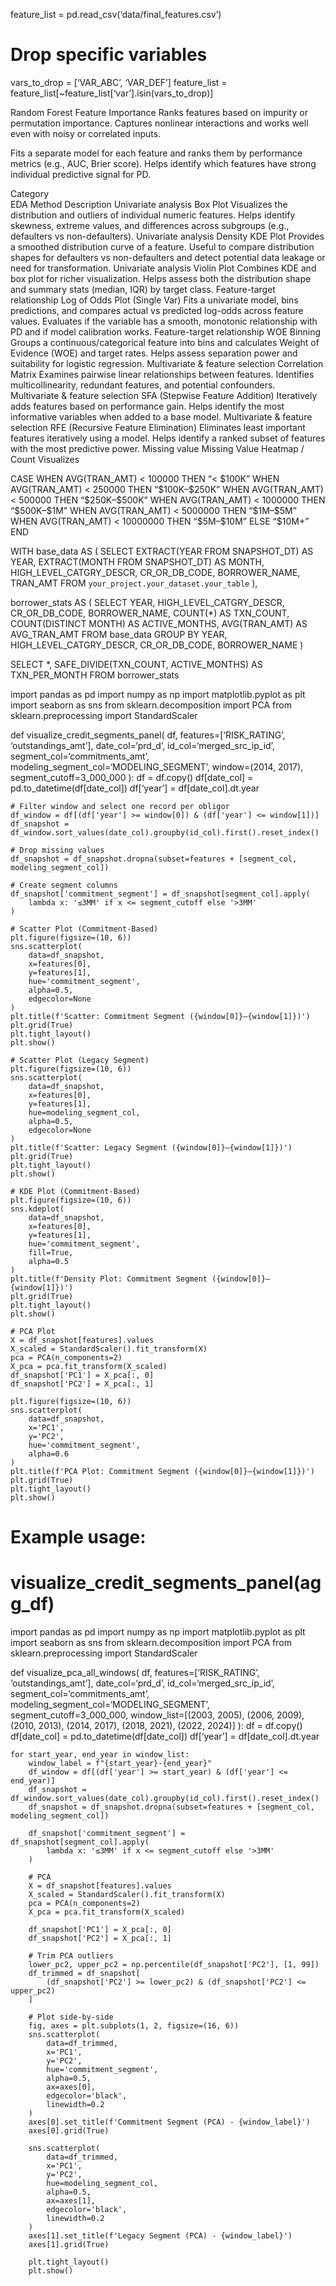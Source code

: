 
feature_list = pd.read_csv('data/final_features.csv')

# Drop specific variables
vars_to_drop = ['VAR_ABC', 'VAR_DEF']
feature_list = feature_list[~feature_list['var'].isin(vars_to_drop)]

Random Forest Feature Importance
Ranks features based on impurity or permutation importance. Captures nonlinear interactions and works well even with noisy or correlated inputs.


Fits a separate model for each feature and ranks them by performance metrics (e.g., AUC, Brier score). Helps identify which features have strong individual predictive signal for PD.


Category	
EDA Method
Description
Univariate analysis
Box Plot	Visualizes the distribution and outliers of individual numeric features. Helps identify skewness, extreme values, and differences across subgroups (e.g., defaulters vs non-defaulters).
Univariate analysis
Density KDE Plot
Provides a smoothed distribution curve of a feature. Useful to compare distribution shapes for defaulters vs non-defaulters and detect potential data leakage or need for transformation.
Univariate analysis
Violin Plot
Combines KDE and box plot for richer visualization. Helps assess both the distribution shape and summary stats (median, IQR) by target class.
Feature-target relationship
Log of Odds Plot (Single Var)
Fits a univariate model, bins predictions, and compares actual vs predicted log-odds across feature values. Evaluates if the variable has a smooth, monotonic relationship with PD and if model calibration works.
Feature-target relationship
WOE Binning
Groups a continuous/categorical feature into bins and calculates Weight of Evidence (WOE) and target rates. Helps assess separation power and suitability for logistic regression.
Multivariate & feature selection
Correlation Matrix
Examines pairwise linear relationships between features. Identifies multicollinearity, redundant features, and potential confounders.
Multivariate & feature selection
SFA (Stepwise Feature Addition)
Iteratively adds features based on performance gain. Helps identify the most informative variables when added to a base model.
Multivariate & feature selection
RFE (Recursive Feature Elimination)
Eliminates least important features iteratively using a model. Helps identify a ranked subset of features with the most predictive power.
Missing value
Missing Value Heatmap / Count
Visualizes






CASE
  WHEN AVG(TRAN_AMT) < 100000 THEN "< $100K"
  WHEN AVG(TRAN_AMT) < 250000 THEN "$100K–$250K"
  WHEN AVG(TRAN_AMT) < 500000 THEN "$250K–$500K"
  WHEN AVG(TRAN_AMT) < 1000000 THEN "$500K–$1M"
  WHEN AVG(TRAN_AMT) < 5000000 THEN "$1M–$5M"
  WHEN AVG(TRAN_AMT) < 10000000 THEN "$5M–$10M"
  ELSE "$10M+"
END



WITH base_data AS (
  SELECT
    EXTRACT(YEAR FROM SNAPSHOT_DT) AS YEAR,
    EXTRACT(MONTH FROM SNAPSHOT_DT) AS MONTH,
    HIGH_LEVEL_CATGRY_DESCR,
    CR_OR_DB_CODE,
    BORROWER_NAME,
    TRAN_AMT
  FROM
    `your_project.your_dataset.your_table`
),

borrower_stats AS (
  SELECT
    YEAR,
    HIGH_LEVEL_CATGRY_DESCR,
    CR_OR_DB_CODE,
    BORROWER_NAME,
    COUNT(*) AS TXN_COUNT,
    COUNT(DISTINCT MONTH) AS ACTIVE_MONTHS,
    AVG(TRAN_AMT) AS AVG_TRAN_AMT
  FROM
    base_data
  GROUP BY
    YEAR, HIGH_LEVEL_CATGRY_DESCR, CR_OR_DB_CODE, BORROWER_NAME
)

SELECT
  *,
  SAFE_DIVIDE(TXN_COUNT, ACTIVE_MONTHS) AS TXN_PER_MONTH
FROM
  borrower_stats





import pandas as pd
import numpy as np
import matplotlib.pyplot as plt
import seaborn as sns
from sklearn.decomposition import PCA
from sklearn.preprocessing import StandardScaler

def visualize_credit_segments_panel(
    df,
    features=['RISK_RATING', 'outstandings_amt'],
    date_col='prd_d',
    id_col='merged_src_ip_id',
    segment_col='commitments_amt',
    modeling_segment_col='MODELING_SEGMENT',
    window=(2014, 2017),
    segment_cutoff=3_000_000
):
    df = df.copy()
    df[date_col] = pd.to_datetime(df[date_col])
    df['year'] = df[date_col].dt.year

    # Filter window and select one record per obligor
    df_window = df[(df['year'] >= window[0]) & (df['year'] <= window[1])]
    df_snapshot = df_window.sort_values(date_col).groupby(id_col).first().reset_index()

    # Drop missing values
    df_snapshot = df_snapshot.dropna(subset=features + [segment_col, modeling_segment_col])

    # Create segment columns
    df_snapshot['commitment_segment'] = df_snapshot[segment_col].apply(
        lambda x: '≤3MM' if x <= segment_cutoff else '>3MM'
    )

    # Scatter Plot (Commitment-Based)
    plt.figure(figsize=(10, 6))
    sns.scatterplot(
        data=df_snapshot,
        x=features[0],
        y=features[1],
        hue='commitment_segment',
        alpha=0.5,
        edgecolor=None
    )
    plt.title(f'Scatter: Commitment Segment ({window[0]}–{window[1]})')
    plt.grid(True)
    plt.tight_layout()
    plt.show()

    # Scatter Plot (Legacy Segment)
    plt.figure(figsize=(10, 6))
    sns.scatterplot(
        data=df_snapshot,
        x=features[0],
        y=features[1],
        hue=modeling_segment_col,
        alpha=0.5,
        edgecolor=None
    )
    plt.title(f'Scatter: Legacy Segment ({window[0]}–{window[1]})')
    plt.grid(True)
    plt.tight_layout()
    plt.show()

    # KDE Plot (Commitment-Based)
    plt.figure(figsize=(10, 6))
    sns.kdeplot(
        data=df_snapshot,
        x=features[0],
        y=features[1],
        hue='commitment_segment',
        fill=True,
        alpha=0.5
    )
    plt.title(f'Density Plot: Commitment Segment ({window[0]}–{window[1]})')
    plt.grid(True)
    plt.tight_layout()
    plt.show()

    # PCA Plot
    X = df_snapshot[features].values
    X_scaled = StandardScaler().fit_transform(X)
    pca = PCA(n_components=2)
    X_pca = pca.fit_transform(X_scaled)
    df_snapshot['PC1'] = X_pca[:, 0]
    df_snapshot['PC2'] = X_pca[:, 1]

    plt.figure(figsize=(10, 6))
    sns.scatterplot(
        data=df_snapshot,
        x='PC1',
        y='PC2',
        hue='commitment_segment',
        alpha=0.6
    )
    plt.title(f'PCA Plot: Commitment Segment ({window[0]}–{window[1]})')
    plt.grid(True)
    plt.tight_layout()
    plt.show()

# Example usage:
# visualize_credit_segments_panel(agg_df)


import pandas as pd
import numpy as np
import matplotlib.pyplot as plt
import seaborn as sns
from sklearn.decomposition import PCA
from sklearn.preprocessing import StandardScaler

def visualize_pca_all_windows(
    df,
    features=['RISK_RATING', 'outstandings_amt'],
    date_col='prd_d',
    id_col='merged_src_ip_id',
    segment_col='commitments_amt',
    modeling_segment_col='MODELING_SEGMENT',
    segment_cutoff=3_000_000,
    window_list=[(2003, 2005), (2006, 2009), (2010, 2013), (2014, 2017), (2018, 2021), (2022, 2024)]
):
    df = df.copy()
    df[date_col] = pd.to_datetime(df[date_col])
    df['year'] = df[date_col].dt.year

    for start_year, end_year in window_list:
        window_label = f"{start_year}-{end_year}"
        df_window = df[(df['year'] >= start_year) & (df['year'] <= end_year)]
        df_snapshot = df_window.sort_values(date_col).groupby(id_col).first().reset_index()
        df_snapshot = df_snapshot.dropna(subset=features + [segment_col, modeling_segment_col])

        df_snapshot['commitment_segment'] = df_snapshot[segment_col].apply(
            lambda x: '≤3MM' if x <= segment_cutoff else '>3MM'
        )

        # PCA
        X = df_snapshot[features].values
        X_scaled = StandardScaler().fit_transform(X)
        pca = PCA(n_components=2)
        X_pca = pca.fit_transform(X_scaled)

        df_snapshot['PC1'] = X_pca[:, 0]
        df_snapshot['PC2'] = X_pca[:, 1]

        # Trim PCA outliers
        lower_pc2, upper_pc2 = np.percentile(df_snapshot['PC2'], [1, 99])
        df_trimmed = df_snapshot[
            (df_snapshot['PC2'] >= lower_pc2) & (df_snapshot['PC2'] <= upper_pc2)
        ]

        # Plot side-by-side
        fig, axes = plt.subplots(1, 2, figsize=(16, 6))
        sns.scatterplot(
            data=df_trimmed,
            x='PC1',
            y='PC2',
            hue='commitment_segment',
            alpha=0.5,
            ax=axes[0],
            edgecolor='black',
            linewidth=0.2
        )
        axes[0].set_title(f'Commitment Segment (PCA) - {window_label}')
        axes[0].grid(True)

        sns.scatterplot(
            data=df_trimmed,
            x='PC1',
            y='PC2',
            hue=modeling_segment_col,
            alpha=0.5,
            ax=axes[1],
            edgecolor='black',
            linewidth=0.2
        )
        axes[1].set_title(f'Legacy Segment (PCA) - {window_label}')
        axes[1].grid(True)

        plt.tight_layout()
        plt.show()